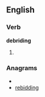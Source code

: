 ==English==

===Verb===
'''debriding'''

# {{third-person singular of|[[debride]]}}

===Anagrams===
* {{alphagram|bddegiinr}}
* [[rebidding#English|rebidding]]